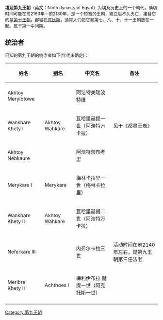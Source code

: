 {{unreferenced|time=2011-12-30}} 
{{Egyptian Dynasty list}}
'''埃及第九王朝'''（英文：Ninth dynasty of Egypt）为埃及历史上的一个朝代，确切时间可能在前2160年—前2130年，是一个短暂的王朝，建立后不久灭亡，接替它的是[[埃及第十王朝|第十王朝]]。都城在[[底比斯|底比斯]]，通常人们把它和第七、八、十、十一王朝放在一起。属于第一中间期。

== 统治者 ==
已知的第九王朝的统治者如下(年代未确定)：
{| class="wikitable"
|-
! 姓名 !! 别名 !! 中文名 !! 备注
|-
| Akhtoy Meryibtowe ||  || 阿浩特美瑞波特维 || 
|-
| Wankhare Khety I || Akhtoy Wahkare || 瓦哈里赫提一世（阿浩特万卡拉） || 见于《都灵王表》
|-
| Akhtoy Nebkaure ||  || 阿浩特奈布考里 || 
|-
| Merykare I || Merykare || 梅林卡拉里一世（梅林卡拉里） || 
|-
| Wankhare Khety II || Akhtoy Wahkare || 瓦哈里赫提二世（阿浩特万卡拉） || 
|-
| Neferkare III ||  || 内弗尔卡拉三世 || 活动时间在前2140年左右，是第九王朝第三任法老
|-
| Meribre Khety II || Achthoes I || 梅利伊布拉·赫提一世（阿克托斯一世） || 
|-
|}


{{Egypt-stub}}
[[Category:第九王朝|Category:第九王朝]]
